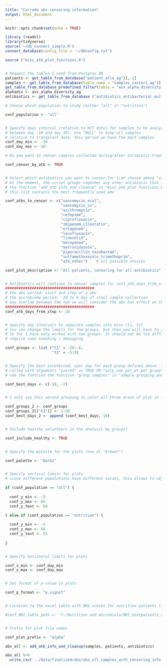 ```yaml
---
title: "Corrado abx censoring information"
output: html_document
---
```


```r
knitr::opts_chunk$set(echo = TRUE)
```

```r
library (readxl)
library(tidyverse)
source('~/db_connect_simple.R')
connect_database(config_file = '~/dbConfig.txt')

source ("misc_atb_plot_functions.R")


# Request the tables I need from Postgres DB
patients <- get_table_from_database("patient_allo_ag")[,-1]
samples <- get_table_from_database(table_name = "samples_castori_ag")[,c(2,3,5:7)]
get_table_from_database_predefined_filter(table = "asv_alpha_diversity_ag")
alphadiv <- asv_alpha_diversity_ag
antibiotics <- get_table_from_database ("antibiotics_antibacterial_multicenter_ag")
```

```r
# Choose which population to study (either "all" or "nutrition")

conf_population <- "all"


# Specify days interval (relative to HCT date) for samples to be analyzed (e.g. you can decide to only keep samples collected
# between day -10 and day 30). Use "NULL" to keep all samples
# relative to transplant date. this period we have the most samples
conf_day_min <- -20
conf_day_max <- 30

# Do you want to censor samples collected during/after antibiotic treatment? (TRUE/FALSE)

conf_censor_by_atb <- TRUE


# Select which antibiotics you want to censor for (can choose among "vancomycin_oral", "vancomycin_iv", "ciprofloxacin", "other_atb")
# At the moment, the script groups together any other antibiotic that is not Vanco or Cipro. To change this you need to work on
# the function "add_atb_info_and_cleanup" in "misc_atb_plot_functions.R"
# this list contains the most frequently used abx

conf_atbs_to_censor <- c("vancomycin_oral",
                         "vancomycin_iv",
                         "azithromycin",
                         "cefepime",
                         "ciprofloxacin",
                         "imipenem_cilastatin",
                         "ertapenem",
                         "levofloxacin",
                         "linezolid",
                         "meropenem",
                         "metronidazole",
                         "piperacillin_tazobactam",
                         "sulfamethoxazole_trimethoprim",
                         "atb_other")    # all possible choices

conf_plot_description <- "All patients, censoring for all antibiotics"


# Antibiotics will continue to censor samples for conf_atb_days_from_stop after being discontinued
########################################
# the abx period: start and stop of a abx
# the microbiome period: -20 to 0 day of stool sample collection
# any overlap between the two we will consider the abx has effect on the microbiome and would wanna censor that.
########################################
conf_atb_days_from_stop <- 20


# Specify day intervals to separate samples into bins (t1, t2)
# You can change the labels for the groups, but then you will have to also change the script below anywhere "t1" and "t2" appear
# So far I have only worked with two groups. It should not be too difficult to increase the number of groups, but it will
# require some tweaking / debugging

conf_groups <- list ("t1" = -20:-6,
                     "t2" = -5:0)


# Specify the best (preferred, aim) day for each group defined above. These days will be used by "group_samples" function if it will be
# called with arguments "paired" == TRUE OR "only_one_per_pt_per_group" == TRUE, to keep only the one sample closest to these days
# see the funtcion the function "group_samples" in "sample_grouping_and_antibiotic_censoring.R" for more details

conf_best_days <- c(-10, -2)


# I only use this second grouping to color all three areas of plot in fig. 1A, but could be used in future for further analysis..

conf_groups_2 <- conf_groups
conf_groups_2[["t3"]] <- 1:30
conf_best_days_2 <- append (conf_best_days, 10)


# Include healthy volunteers in the analysis by groups?

conf_include_healthy <- TRUE


# Specify the palette for the plots (one ot "brewer")

conf_palette <- "Dark2"


# Specify vertical limits for plots
# since different populations have different values, this allows to adjust limits separately for the two populations

if (conf_population == "all") {
  
  conf_y_min <- -5
  conf_y_max <- 65
  conf_y_text <- 60

} else if (conf_population == "nutrition") {
  
  conf_y_min <- -5
  conf_y_max <- 60
  conf_y_text <- 55
  
}


# Specify horizontal limits for plots

conf_x_min <- conf_day_min
conf_x_max <- conf_day_max


# Set format of p-value in plots

conf_p_format <- "p.signif"


# Location to the excel table with NRI scores for nutrition patients (it's in the VdB lab shared drive)

#conf_NRI_table_path <- "Y:/Nutrition and microbiota/NRI_dietpatients_updated_3.10.2020.xlsx"


# Prefix for plot file names

conf_plot_prefix <- "alpha"

```


```r
abx_all <- add_atb_info_and_cleanup(samples, patients, antibiotics)

abx_all %>% 
  write_csv('../data/finalized/abx/abx_all_samples_with_censoring_info.csv')
```

